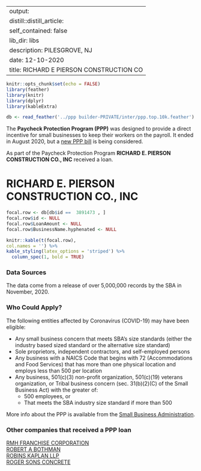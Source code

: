 
---
output:
  distill::distill_article:
    self_contained: false
    lib_dir: libs
description: PILESGROVE, NJ 
date: 12-10-2020
title: RICHARD E PIERSON CONSTRUCTION CO 
---




```r
knitr::opts_chunk$set(echo = FALSE)
library(feather)
library(knitr)
library(dplyr)
library(kableExtra)

db <- read_feather('../ppp builder-PRIVATE/inter/ppp.top.10k.feather')

```



The **Paycheck Protection Program (PPP)** was designed to provide a direct incentive for small businesses to keep their workers on the payroll. It ended in August 2020, but a [new PPP bill](https://thehill.com/policy/finance/529092-bipartisan-support-for-new-ppp-loans-gains-momentum-in-congress) is being considered.

As part of the Paycheck Protection Program **RICHARD E. PIERSON CONSTRUCTION CO., INC** received a loan.


# RICHARD E. PIERSON CONSTRUCTION CO., INC 

```r
focal.row <- db[db$id ==  3891473 , ]
focal.row$id <- NULL
focal.row$LoanAmount <- NULL
focal.row$BusinessName.hyphenated <- NULL

knitr::kable(t(focal.row), 
col.names = '') %>%
kable_styling(latex_options = 'striped') %>%
  column_spec(1, bold = TRUE)


```

### Data Sources

The data come from a release of over 5,000,000 records by the SBA in November, 2020.


### Who Could Apply?

The following entities affected by Coronavirus (COVID-19) may have been eligible:

+ Any small business concern that meets SBA’s size standards (either the industry based sized standard or the alternative size standard)
+ Sole proprietors, independent contractors, and self-employed persons
+ Any business with a NAICS Code that begins with 72 (Accommodations and Food Services) that has more than one physical location and employs less than 500 per location
+ Any business, 501(c)(3) non-profit organization, 501(c)(19) veterans organization, or Tribal business concern (sec. 31(b)(2)(C) of the Small Business Act) with the greater of:
  + 500 employees, or 
  + That meets the SBA industry size standard if more than 500


More info about the PPP is available from the [Small Business Administration](https://www.sba.gov/funding-programs/loans/coronavirus-relief-options/paycheck-protection-program).

 
### Other companies that received a PPP loan 
   
 [RMH FRANCHISE CORPORATION](/Paycheck-Protection-Program/3928768-RMH-FRANCHISE-CORPORATION) <br> [ROBERT A BOTHMAN](/Paycheck-Protection-Program/3934535-ROBERT-A-BOTHMAN) <br> [ROBINS KAPLAN LLP](/Paycheck-Protection-Program/3954346-ROBINS-KAPLAN-LLP) <br> [ROGER SONS CONCRETE](/Paycheck-Protection-Program/3968672-ROGER-SONS-CONCRETE) <br>